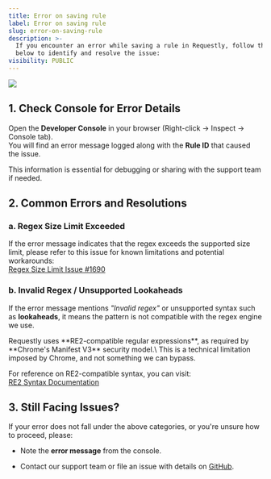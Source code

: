 ```yaml
---
title: Error on saving rule
label: Error on saving rule
slug: error-on-saving-rule
description: >-
  If you encounter an error while saving a rule in Requestly, follow the steps
  below to identify and resolve the issue:
visibility: PUBLIC
---
```

<img src="/images/error-on-saving-rule/d71cbff7-196a-4377-ae11-3591b1d95adb.png" align="center" fullwidth="false" />

## 1. Check Console for Error Details

Open the **Developer Console** in your browser (Right-click → Inspect → Console tab).\
You will find an error message logged along with the **Rule ID** that caused the issue.

This information is essential for debugging or sharing with the support team if needed.

## 2. Common Errors and Resolutions

### a. Regex Size Limit Exceeded

If the error message indicates that the regex exceeds the supported size limit, please refer to this issue for known limitations and potential workarounds:\
[Regex Size Limit Issue #1690](https://github.com/requestly/requestly/issues/1690)

### b. Invalid Regex / Unsupported Lookaheads

If the error message mentions *"Invalid regex"* or unsupported syntax such as **lookaheads**, it means the pattern is not compatible with the regex engine we use.

<Info>
  Requestly uses **RE2-compatible regular expressions**, as required by **Chrome's Manifest V3** security model.\
  This is a technical limitation imposed by Chrome, and not something we can bypass.
</Info>

For reference on RE2-compatible syntax, you can visit:\
[RE2 Syntax Documentation](https://github.com/google/re2/wiki/Syntax)

## 3. Still Facing Issues?

If your error does not fall under the above categories, or you're unsure how to proceed, please:

* Note the **error message** from the console.

* Contact our support team or file an issue with details on [GitHub](https://github.com/requestly/requestly/issues).
